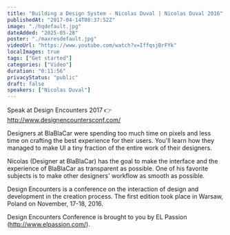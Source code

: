 ```yaml
---
title: "Building a Design System - Nicolas Duval | Nicolas Duval 2016"
publishedAt: "2017-04-14T08:37:52Z"
image: "./hqdefault.jpg"
dateAdded: "2025-05-28"
poster: "./maxresdefault.jpg"
videoUrl: "https://www.youtube.com/watch?v=IffqsjBrFYk"
localImages: true
tags: ["Get started"]
categories: ["Video"]
duration: "0:11:56"
privacyStatus: "public"
draft: false
speakers: ["Nicolas Duval"]
---
```

Speak at Design Encounters 2017 👉  http://www.designencountersconf.com/

Designers at BlaBlaCar were spending too much time on pixels and less time on crafting the best experience for their users. You'll learn how they managed to make UI a tiny fraction of the entire work of their designers.

Nicolas (Designer at BlaBlaCar) has the goal to make the interface and the experience of BlaBlaCar as transparent as possible. One of his favorite subjects is to make other designers' workflow as smooth as possible. 

Design Encounters is a conference on the interaction of design and development in the creation process. The first edition took place in Warsaw, Poland on November, 17-18, 2016. 

Design Encounters Conference is brought to you by EL Passion (http://www.elpassion.com/).
